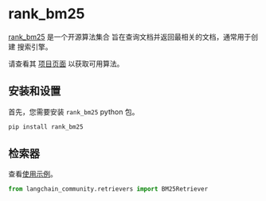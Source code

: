 # rank_bm25

[rank_bm25](https://github.com/dorianbrown/rank_bm25) 是一个开源算法集合
旨在查询文档并返回最相关的文档，通常用于创建
搜索引擎。

请查看其 [项目页面](https://github.com/dorianbrown/rank_bm25) 以获取可用算法。


## 安装和设置

首先，您需要安装 `rank_bm25` python 包。

```bash
pip install rank_bm25
```


## 检索器

查看[使用示例](/docs/integrations/retrievers/bm25)。

```python
from langchain_community.retrievers import BM25Retriever
```
